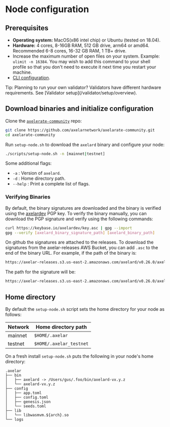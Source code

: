 # Node configuration


## Prerequisites

- **Operating system:** MacOS(x86 intel chip) or Ubuntu (tested on 18.04).
- **Hardware:** 4 cores, 8-16GB RAM, 512 GB drive, arm64 or amd64. Recommended 6-8 cores, 16-32 GB RAM, 1 TB+ drive.
- Increase the maximum number of open files on your system. Example: `ulimit -n 16384`. You may wish to add this command to your shell profile so that you don't need to execute it next time you restart your machine.
- [CLI configuration](config-cli).

<Callout emoji="💡">
  Tip: Planning to run your own validator? Validators have different hardware requirements.  See [Validator setup](/validator/setup/overview).
</Callout>

## Download binaries and initialize configuration

Clone the [`axelerate-community`](https://github.com/axelarnetwork/axelarate-community) repo:

```bash
git clone https://github.com/axelarnetwork/axelarate-community.git
cd axelarate-community
```

Run `setup-node.sh` to download the `axelard` binary and configure your node:

```bash
./scripts/setup-node.sh -n [mainnet|testnet]
```

Some additional flags:

- `-a` : Version of `axelard`.
- `-d` : Home directory path.
- `--help` : Print a complete list of flags.

### Verifying Binaries

By default, the binary signatures are downloaded and the binary is verified using the [axelardev](https://keybase.io/axelardev) PGP key. To verify the binary manually, you can download the PGP signature and verify using the following commands:

```bash
curl https://keybase.io/axelardev/key.asc | gpg --import
gpg --verify [axelard_binary_signature_path] [axelard_binary_path]
```

On github the signatures are attached to the releases. To download the signatures from the axelar-releases AWS Bucket, you can add `.asc` to the end of the binary URL. For example, if the path of the binary is:
```bash
https://axelar-releases.s3.us-east-2.amazonaws.com/axelard/v0.26.0/axelard-darwin-arm64-v0.26.0
```
The path for the signature will be:
```bash
https://axelar-releases.s3.us-east-2.amazonaws.com/axelard/v0.26.0/axelard-darwin-arm64-v0.26.0.asc
```

## Home directory

By default the `setup-node.sh` script sets the home directory for your node as follows:

| Network   | Home directory path   |
| --------- | --------------------- |
| mainnet   | `$HOME/.axelar`           |
| testnet   | `$HOME/.axelar_testnet`   |

On a fresh install `setup-node.sh` puts the following in your node's home directory:

```
.axelar
├── bin
│   ├── axelard -> /Users/gus/.foo/bin/axelard-vx.y.z
│   └── axelard-vx.y.z
├── config
│   ├── app.toml
│   ├── config.toml
│   ├── genesis.json
│   └── seeds.toml
├── lib
│   └── libwasmvm.${arch}.so
└── logs
```
